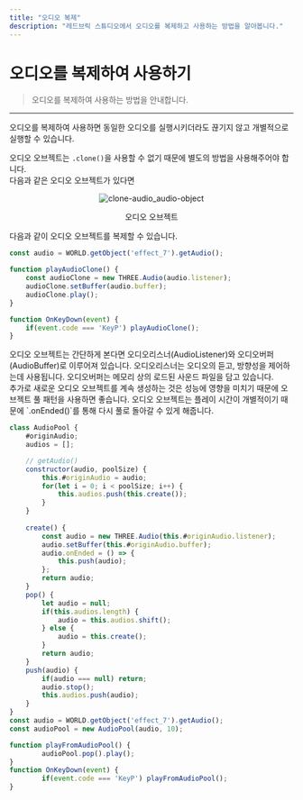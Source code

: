 ```yaml
---
title: "오디오 복제"
description: "레드브릭 스튜디오에서 오디오를 복제하고 사용하는 방법을 알아봅니다."
---
```


# 오디오를 복제하여 사용하기

> 오디오를 복제하여 사용하는 방법을 안내합니다.

---

오디오를 복제하여 사용하면 동일한 오디오를 실행시키더라도 끊기지 않고 개별적으로 실행할 수 있습니다.

오디오 오브젝트는 `.clone()`을 사용할 수 없기 때문에 별도의 방법을 사용해주어야 합니다.  
다음과 같은 오디오 오브젝트가 있다면 
<center>
    <img src="/images/snippet/3d-object/clone/clone-audio_audio-object.png" alt="clone-audio_audio-object" loading="lazy" decoding="async" style={{ maxWidth: '50%', height: 'auto' }}/>
    <p style={{margin: '0'}}>오디오 오브젝트</p>
</center>

다음과 같이 오디오 오브젝트를 복제할 수 있습니다.
``` js js showLineNumbers copy {4-5}
const audio = WORLD.getObject('effect_7').getAudio();

function playAudioClone() {
    const audioClone = new THREE.Audio(audio.listener);
    audioClone.setBuffer(audio.buffer);
    audioClone.play();
}

function OnKeyDown(event) {
    if(event.code === 'KeyP') playAudioClone();
}
```
<Callout type='default'>
    오디오 오브젝트는 간단하게 본다면 오디오리스너(AudioListener)와 오디오버퍼(AudioBuffer)로 이루어져 있습니다.
    오디오리스너는 오디오의 듣고, 방향성을 제어하는데 사용됩니다.  
    오디오버퍼는 메모리 상의 로드된 사운드 파일을 담고 있습니다. 
</Callout>

<br/>
추가로 새로운 오디오 오브젝트를 계속 생성하는 것은 성능에 영향을 미치기 때문에 오브젝트 풀 패턴을 사용하면 좋습니다.  
오디오 오브젝트는 플레이 시간이 개별적이기 때문에 `.onEnded()`를 통해 다시 풀로 돌아갈 수 있게 해줍니다.

``` js showLineNumbers copy {1,16,37}
class AudioPool {
    #originAudio;
    audios = [];

    // getAudio()
    constructor(audio, poolSize) {
        this.#originAudio = audio;
        for(let i = 0; i < poolSize; i++) {
            this.audios.push(this.create());
        }
    }
    
    create() {
        const audio = new THREE.Audio(this.#originAudio.listener);
        audio.setBuffer(this.#originAudio.buffer);
        audio.onEnded = () => {
            this.push(audio);
        };
        return audio;
    }
    pop() {
        let audio = null;
        if(this.audios.length) {
            audio = this.audios.shift();
        } else {
            audio = this.create();
        }
        return audio;
    }
    push(audio) {
        if(audio === null) return;
        audio.stop();
        this.audios.push(audio);
    }
}
const audio = WORLD.getObject('effect_7').getAudio();
const audioPool = new AudioPool(audio, 10);

function playFromAudioPool() {
		audioPool.pop().play();
}
function OnKeyDown(event) {
		if(event.code === 'KeyP') playFromAudioPool();
}
```